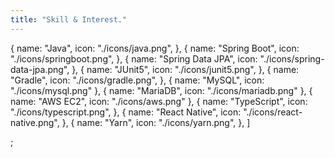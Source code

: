 ```yaml
---
title: "Skill & Interest."
---
```


  {
    name: "Java",
    icon: "./icons/java.png",
  },
  {
    name: "Spring Boot",
    icon: "./icons/springboot.png",
  },
  {
    name: "Spring Data JPA",
    icon: "./icons/spring-data-jpa.png",
  },
  {
    name: "JUnit5",
    icon: "./icons/junit5.png",
  },
  {
    name: "Gradle",
    icon: "./icons/gradle.png",
  },
  {
    name: "MySQL",
    icon: "./icons/mysql.png"
  },
  {
    name: "MariaDB",
    icon: "./icons/mariadb.png"
  },
  {
    name: "AWS EC2",
    icon: "./icons/aws.png"
  },
  {
    name: "TypeScript",
    icon: "./icons/typescript.png",
  },
  {
    name: "React Native",
    icon: "./icons/react-native.png",
  },
  {
    name: "Yarn",
    icon: "./icons/yarn.png",
  },
]

;
